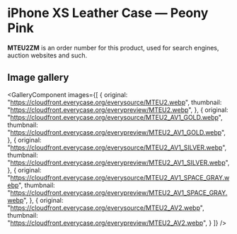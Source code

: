 
# iPhone XS Leather Case — Peony Pink

<Callout type='info' emoji='👉🏻'>**MTEU2ZM** is an order number for this product, used for search engines, auction websites and such.</Callout>

## Image gallery

<GalleryComponent
    images={[
      {
        original: "https://cloudfront.everycase.org/everysource/MTEU2.webp",
        thumbnail: "https://cloudfront.everycase.org/everypreview/MTEU2.webp",
      },
      {
        original: "https://cloudfront.everycase.org/everysource/MTEU2_AV1_GOLD.webp",
        thumbnail: "https://cloudfront.everycase.org/everypreview/MTEU2_AV1_GOLD.webp",
      },
      {
        original: "https://cloudfront.everycase.org/everysource/MTEU2_AV1_SILVER.webp",
        thumbnail: "https://cloudfront.everycase.org/everypreview/MTEU2_AV1_SILVER.webp",
      },
      {
        original: "https://cloudfront.everycase.org/everysource/MTEU2_AV1_SPACE_GRAY.webp",
        thumbnail: "https://cloudfront.everycase.org/everypreview/MTEU2_AV1_SPACE_GRAY.webp",
      },
      {
        original: "https://cloudfront.everycase.org/everysource/MTEU2_AV2.webp",
        thumbnail: "https://cloudfront.everycase.org/everypreview/MTEU2_AV2.webp",
      }
    ]}
  />
